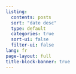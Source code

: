 ```yaml
---
listing:
  contents: posts
  sort: "date desc"
  type: default
  categories: true
  sort-ui: false
  filter-ui: false
lang: fr
page-layout: full
title-block-banner: true
---
```




